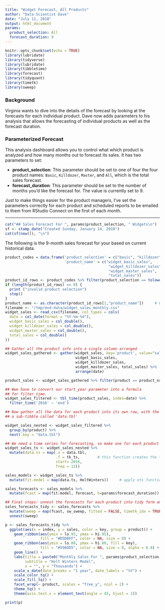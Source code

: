 ```yaml
---
title: "Widget Forecast, All Products"
author: "Data Scientist Dave"
date: "July 11, 2018"
output: html_document
params:
  product_selection: All
  forecast_duration: 9
---
```


```r
knitr::opts_chunk$set(echo = TRUE)
library(lubridate)
library(tidyverse)
library(lubridate)
library(tibbletime)
library(forecast)
library(tidyquant)
library(timetk)
library(sweep)
```
### Background

Virginia wants to dive into the details of the forecast by looking at the forecasts for each individual product. Dave now adds parameters to his analysis that allows the forecasting of individual products as well as the forecast duration.

### Parameterized Forecast
This analysis dashboard allows you to control what which product is analyzed and how many months out to forecast its sales. It has two parameters to set:

* **product_selection**: This parameter should be set to one of four the four product names: `Basic`, `Killdozer`, `Master`, and `All`, which is the total sales forecast.
* **forecast_duration**: This parameter should be set to the number of months you'd like the forecast for. The value is currently set to 9.

Just to make things easier for the product managers, I've set the parameters correctly for each product and scheduled reports to be emailed to them from RStudio Connect on the first of each month.

---

```r
cat("## Sales Forecast For ", params$product_selection, " Widgets\n")
sf <- stamp_date("Created Sunday, January 14, 2018")
cat(sf(now()), "\n")
```

The following is the 9-month sales forecast for your based on current historical data. 

```r
product_codes = data.frame('product_selection' = c("basic", "killdozer", "master", "all"),
                           'product_name' = c("widget_basic_sales",
                                               "widget_killdozer_sales", 
                                               "widget_master_sales", 
                                               "total_sales"))
product_id_rows <- product_codes %>% filter(product_selection == tolower(params$product_selection))
if (length(product_id_rows) == 0) {
  print ("invalid product selection")
  stop()
}
product_name <- as.character(product_id_rows[1,"product_name"])     # Use first result if multiple results returned
filename <- "/tmp/mvd-data/widget_sales_monthly.csv"
widget_sales <- read_csv(filename, col_types = cols(
  date = col_date(format = "%Y-%m-%d"),
  widget_basic_sales = col_double(),
  widget_killdozer_sales = col_double(),
  widget_master_sales = col_double(),
  total_sales = col_double()
))

## Gather all the product info into a single column arranged 
widget_sales_gathered <- gather(widget_sales, key='product', value="sales", 
                                widget_basic_sales, 
                                widget_killdozer_sales, 
                                widget_master_sales, total_sales) %>%
                                arrange(date)

product_sales <- widget_sales_gathered %>% filter(product == product_name)

## Wwe have to convert our start_year parameter into a formula
## for filter_time.
widget_sales_filtered <- tbl_time(product_sales, index=date) %>% 
  filter_time('2016' ~ 'end')

## Now gather all the data for each product into its own row, with the sales becoming
## a sub-tibble called 'data.tbl'

widget_sales_nested <- widget_sales_filtered %>%
  group_by(product) %>%
  nest(.key = "data.tbl")

## We need a time series for forecasting, so make one for each product
widget_sales_ts <- widget_sales_nested %>%
  mutate(data.ts = map(.x = data.tbl,
                       .f = tk_ts,        # this function creates the time series
                       start= 2016,
                       freq = 12))

sales_models <- widget_sales_ts %>%
  mutate(fit.model = map(data.ts, HoltWinters))     # apply ets function and put output in data.ts column

sales_forecasts <- sales_models %>%
  mutate(fcast = map(fit.model, forecast, h=params$forecast_duration)) # apply forecast for 12 months

## Final steps: unnest the forecasts for each product into tidy form and then plot results
sales_forecasts_tidy <- sales_forecasts %>%
  mutate(sweep = map(fcast, sw_sweep, fitted = FALSE, timetk_idx = TRUE)) %>%
  unnest(sweep)

p <- sales_forecasts_tidy %>%
  ggplot(aes(x = index, y = sales, color = key, group = product)) +
    geom_ribbon(aes(ymin = lo.95, ymax = hi.95), 
                fill = "#D5DBFF", color = NA, size = 0) +
    geom_ribbon(aes(ymin = lo.80, ymax = hi.80, fill = key), 
                fill = "#596DD5", color = NA, size = 0, alpha = 0.8) +
    geom_line() +
    labs(title = paste0("Monthly Sales For ", params$product_selection, " Widgets"),
         subtitle = "Holt Winters Model",
         x = "", y = "Thousands") +
    scale_x_date(date_breaks = "1 year", date_labels = "%Y") +
    scale_color_tq() +
    scale_fill_tq() +
    facet_wrap(~ product, scales = "free_y", ncol = 2) +
    theme_tq() +
    theme(axis.text.x = element_text(angle = 45, hjust = 1))

print(p)

```

